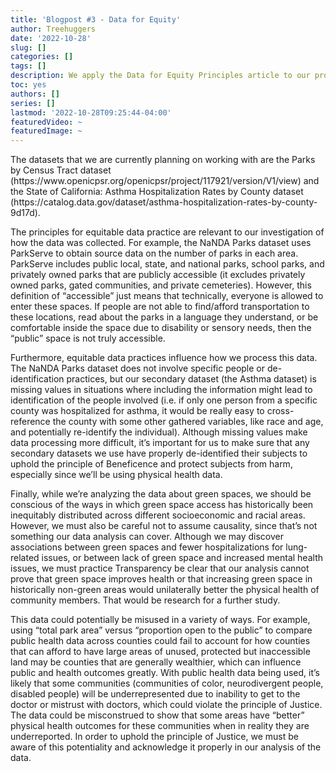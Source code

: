 ```yaml
---
title: 'Blogpost #3 - Data for Equity'
author: Treehuggers
date: '2022-10-28'
slug: []
categories: []
tags: []
description: We apply the Data for Equity Principles article to our project.
toc: yes
authors: []
series: []
lastmod: '2022-10-28T09:25:44-04:00'
featuredVideo: ~
featuredImage: ~
---
```

The datasets that we are currently planning on working with are the Parks by Census Tract dataset (https://www.openicpsr.org/openicpsr/project/117921/version/V1/view) and the State of California: Asthma Hospitalization Rates by County dataset (https://catalog.data.gov/dataset/asthma-hospitalization-rates-by-county-9d17d).

The principles for equitable data practice are relevant to our investigation of how the data was collected. For example, the NaNDA Parks dataset uses ParkServe to obtain source data on the number of parks in each area. ParkServe includes public local, state, and national parks, school parks, and privately owned parks that are publicly accessible (it excludes privately owned parks, gated communities, and private cemeteries). However, this definition of “accessible” just means that technically, everyone is allowed to enter these spaces. If people are not able to find/afford transportation to these locations, read about the parks in a language they understand, or be comfortable inside the space due to disability or sensory needs, then the “public” space is not truly accessible. 

Furthermore, equitable data practices influence how we process this data. The NaNDA Parks dataset does not involve specific people or de-identification practices, but our secondary dataset (the Asthma dataset) is missing values in situations where including the information might lead to identification of the people involved (i.e. if only one person from a specific county was hospitalized for asthma, it would be really easy to cross-reference the county with some other gathered variables, like race and age, and potentially re-identify the individual). Although missing values make data processing more difficult, it’s important for us to make sure that any secondary datasets we use have properly de-identified their subjects to uphold the principle of Beneficence and protect subjects from harm, especially since we’ll be using physical health data.

Finally, while we’re analyzing the data about green spaces, we should be conscious of the ways in which green space access has historically been inequitably distributed across different socioeconomic and racial areas. However, we must also be careful not to assume causality, since that’s not something our data analysis can cover. Although we may discover associations between green spaces and fewer hospitalizations for lung-related issues, or between lack of green space and increased mental health issues, we must practice Transparency be clear that our analysis cannot prove that green space improves health or that increasing green space in historically non-green areas would unilaterally better the physical health of community members. That would be research for a further study. 

This data could potentially be misused in a variety of ways. For example, using “total park area” versus “proportion open to the public” to compare public health data across counties could fail to account for how counties that can afford to have large areas of unused, protected but inaccessible land may be counties that are generally wealthier, which can influence public and health outcomes greatly. With public health data being used, it’s likely that some communities (communities of color, neurodivergent people, disabled people) will be underrepresented due to inability to get to the doctor or mistrust with doctors, which could violate the principle of Justice. The data could be misconstrued to show that some areas have “better” physical health outcomes for these communities when in reality they are underreported. In order to uphold the principle of Justice, we must be aware of this potentiality and acknowledge it properly in our analysis of the data.

